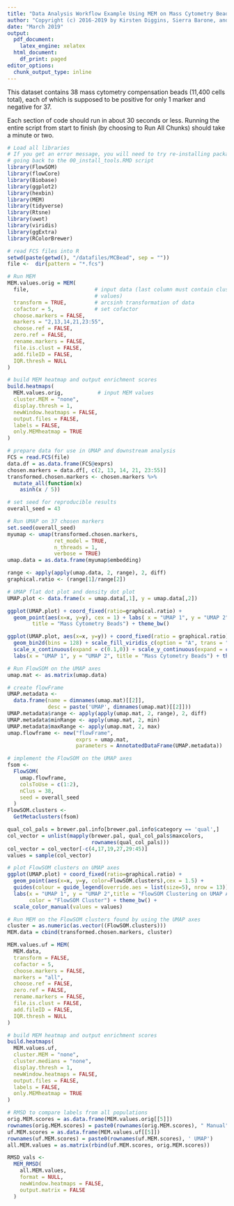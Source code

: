 ```yaml
---
title: "Data Analysis Workflow Example Using MEM on Mass Cytometry Bead Data (UMAP, FlowSOM, MEM, RMSD)"
author: "Copyright (c) 2016-2019 by Kirsten Diggins, Sierra Barone, and Jonathan Irish, All Rights Reserved; see EULA-MEM.text for MEM license information"
date: "March 2019"
output:
  pdf_document:
    latex_engine: xelatex
  html_document:
    df_print: paged
editor_options:
  chunk_output_type: inline
---
```


This dataset contains 38 mass cytometry compensation beads (11,400 cells total),
each of which is supposed to be positive for only 1 marker and negative for 37. 

Each section of code should run in about 30 seconds or less. Running the entire 
script from start to finish (by choosing to Run All Chunks) should take a minute
or two. 

```r
# Load all libraries
# If you get an error message, you will need to try re-installing packages by 
# going back to the 00_install_tools.RMD script
library(FlowSOM)
library(flowCore)
library(Biobase)
library(ggplot2)
library(hexbin)
library(MEM)
library(tidyverse)
library(Rtsne)
library(uwot)
library(viridis)
library(ggExtra)
library(RColorBrewer)
```

```r
# read FCS files into R
setwd(paste(getwd(), "/datafiles/MCBead", sep = ""))
file <-  dir(pattern = "*.fcs")

# Run MEM
MEM.values.orig = MEM(
  file,                     # input data (last column must contain cluster 
                            # values)
  transform = TRUE,         # arcsinh transformation of data 
  cofactor = 5,             # set cofactor
  choose.markers = FALSE,
  markers = "2,13,14,21,23:55",
  choose.ref = FALSE,       
  zero.ref = FALSE,
  rename.markers = FALSE,
  file.is.clust = FALSE,
  add.fileID = FALSE,
  IQR.thresh = NULL
)

# build MEM heatmap and output enrichment scores
build.heatmaps(
  MEM.values.orig,           # input MEM values
  cluster.MEM = "none",
  display.thresh = 1,
  newWindow.heatmaps = FALSE,
  output.files = FALSE,
  labels = FALSE,
  only.MEMheatmap = TRUE
)

# prepare data for use in UMAP and downstream analysis
FCS = read.FCS(file)
data.df = as.data.frame(FCS@exprs)
chosen.markers = data.df[, c(2, 13, 14, 21, 23:55)]
transformed.chosen.markers <- chosen.markers %>%
  mutate_all(function(x)
    asinh(x / 5))

# set seed for reproducible results
overall_seed = 43
```

```r
# Run UMAP on 37 chosen markers
set.seed(overall_seed)
myumap <- umap(transformed.chosen.markers, 
               ret_model = TRUE, 
               n_threads = 1,
               verbose = TRUE)
umap.data = as.data.frame(myumap$embedding)

range <- apply(apply(umap.data, 2, range), 2, diff)
graphical.ratio <- (range[1]/range[2])

# UMAP flat dot plot and density dot plot
UMAP.plot <- data.frame(x = umap.data[,1], y = umap.data[,2])

ggplot(UMAP.plot) + coord_fixed(ratio=graphical.ratio) + 
  geom_point(aes(x=x, y=y), cex = 1) + labs( x = "UMAP 1", y = "UMAP 2", 
        title = "Mass Cytometry Beads") + theme_bw()

ggplot(UMAP.plot, aes(x=x, y=y)) + coord_fixed(ratio = graphical.ratio)  + 
  geom_bin2d(bins = 128) + scale_fill_viridis_c(option = "A", trans = "sqrt") + 
  scale_x_continuous(expand = c(0.1,0)) + scale_y_continuous(expand = c(0.1,0)) +
  labs(x = "UMAP 1", y = "UMAP 2", title = "Mass Cytometry Beads") + theme_bw()
```


```r
# Run FlowSOM on the UMAP axes
umap.mat <- as.matrix(umap.data)

# create flowFrame
UMAP.metadata <-
  data.frame(name = dimnames(umap.mat)[[2]],
             desc = paste('UMAP', dimnames(umap.mat)[[2]]))
UMAP.metadata$range <- apply(apply(umap.mat, 2, range), 2, diff)
UMAP.metadata$minRange <- apply(umap.mat, 2, min)
UMAP.metadata$maxRange <- apply(umap.mat, 2, max)
umap.flowframe <- new("flowFrame",
                      exprs = umap.mat,
                      parameters = AnnotatedDataFrame(UMAP.metadata))

# implement the FlowSOM on the UMAP axes
fsom <-
  FlowSOM(
    umap.flowframe,
    colsToUse = c(1:2),
    nClus = 38,
    seed = overall_seed
  )
FlowSOM.clusters <-
  GetMetaclusters(fsom)

qual_col_pals = brewer.pal.info[brewer.pal.info$category == 'qual',]
col_vector = unlist(mapply(brewer.pal, qual_col_pals$maxcolors, 
                           rownames(qual_col_pals)))
col_vector = col_vector[-c(4,17,19,27,29:45)]
values = sample(col_vector)

# plot FlowSOM clusters on UMAP axes
ggplot(UMAP.plot) + coord_fixed(ratio=graphical.ratio) + 
  geom_point(aes(x=x, y=y, color=FlowSOM.clusters),cex = 1.5) + 
  guides(colour = guide_legend(override.aes = list(size=5), nrow = 13)) +
  labs(x = "UMAP 1", y = "UMAP 2",title = "FlowSOM Clustering on UMAP Axes", 
       color = "FlowSOM Cluster") + theme_bw() + 
  scale_color_manual(values = values)  
```

```r
# Run MEM on the FlowSOM clusters found by using the UMAP axes
cluster = as.numeric(as.vector((FlowSOM.clusters)))
MEM.data = cbind(transformed.chosen.markers, cluster)

MEM.values.uf = MEM(
  MEM.data,
  transform = FALSE,
  cofactor = 5,
  choose.markers = FALSE,
  markers = "all",
  choose.ref = FALSE,
  zero.ref = FALSE,
  rename.markers = FALSE,
  file.is.clust = FALSE,
  add.fileID = FALSE,
  IQR.thresh = NULL
)

# build MEM heatmap and output enrichment scores
build.heatmaps(
  MEM.values.uf,
  cluster.MEM = "none",
  cluster.medians = "none",
  display.thresh = 1,
  newWindow.heatmaps = FALSE,
  output.files = FALSE,
  labels = FALSE,
  only.MEMheatmap = TRUE
)
```


```r
# RMSD to compare labels from all populations
orig.MEM.scores = as.data.frame(MEM.values.orig[[5]])
rownames(orig.MEM.scores) = paste0(rownames(orig.MEM.scores), " Manual")
uf.MEM.scores = as.data.frame(MEM.values.uf[[5]])
rownames(uf.MEM.scores) = paste0(rownames(uf.MEM.scores), ' UMAP')
all.MEM.values = as.matrix(rbind(uf.MEM.scores, orig.MEM.scores))

RMSD_vals <-
  MEM_RMSD(
    all.MEM.values,
    format = NULL,
    newWindow.heatmaps = FALSE,
    output.matrix = FALSE
  )
```
